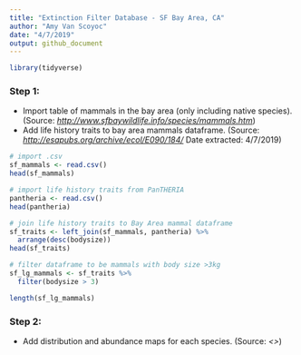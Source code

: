 ```yaml
---
title: "Extinction Filter Database - SF Bay Area, CA"
author: "Amy Van Scoyoc"
date: "4/7/2019"
output: github_document
---
```


```r
library(tidyverse)
```

### Step 1: 
* Import table of mammals in the bay area (only including native species). (Source: *<http://www.sfbaywildlife.info/species/mammals.htm>*) 
* Add life history traits to bay area mammals dataframe. (Source: *<http://esapubs.org/archive/ecol/E090/184/>* Date extracted: 4/7/2019)

```r
# import .csv
sf_mammals <- read.csv()
head(sf_mammals)

# import life history traits from PanTHERIA
pantheria <- read.csv()
head(pantheria)

# join life history traits to Bay Area mammal dataframe
sf_traits <- left_join(sf_mammals, pantheria) %>% 
  arrange(desc(bodysize))
head(sf_traits)

# filter dataframe to be mammals with body size >3kg
sf_lg_mammals <- sf_traits %>% 
  filter(bodysize > 3)

length(sf_lg_mammals)
```

### Step 2: 
* Add distribution and abundance maps for each species. (Source: *<>*)

```r

```

